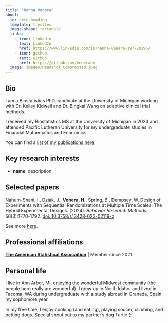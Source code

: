 ```yaml
---
title: "Hanna Venera"
about:
  id: hero-heading
  template: trestles
  image-shape: rectangle
  links:
    - icon: linkedin
      text: LinkedIn
      href: https://www.linkedin.com/in/hanna-venera-197720196/
    - icon: github
      text: Github
      href: https://github.com/venerahm
  image: images/Headshot_Compressed.jpeg
---
```


## Bio

I am a Biostatistics PhD candidate at the University of Michigan working with Dr. Kelley Kidwell and Dr. Bingkai Wang on adaptive clinical trial methods. 

I received my Biostatistics MS at the University of Michigan in 2023 and attended Pacific Lutheran University for my undergraduate studies in Financial Mathematics and Economics.

You can find a [list of my publications here](papers). 

## Key research interests

* **name**: description

## Selected papers

Nahum-Shani, I., Dziak, J., **Venera, H.**, Spring, B., Dempsey, W. Design of Experiments with Sequential Randomizations at Multiple Time Scales: The Hybrid Experimental Designs. (2024). *Behavior Research Methods.* 56(3):1770-1792. [doi: 10.3758/s13428-023-02119-z](https://doi.org/10.3758/s13428-023-02119-z)

See more [here](papers).

## Professional affiliations

**[The American Statistical Assocaition](https://www.amstat.org/)** | Member since 2021

## Personal life

I live in Ann Arbor, MI, enjoying the wonderful Midwest community (the people here really are wonderful). I grew up in North Idaho, and lived in Tacoma, WA during undergraduate with a study abroad in Granada, Spain my sophomore year. 

In my free time, I enjoy cooking (and eating), playing soccer, climbing, and petting dogs. Special shout out to my partner's dog Turtle (:
